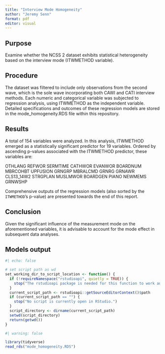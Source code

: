 ```yaml
---
title: "Interview Mode Homogeneity"
author: "Jeremy Senn"
format: pdf
editor: visual
---
```


## Purpose
Examine whether the NCSS 2 dataset exhibits statistical heterogeneity based on the interview mode (ITWMETHOD variable).

## Procedure
The dataset was filtered to include only observations from the second wave, which is the sole wave incorporating both CAWI and CATI interview methods. Each numeric and categorical variable was subjected to regression analysis, using ITWMETHOD as the independent variable. Detailed specifications and outcomes of these regression models are stored in the mode_homogeneity.RDS file within this repository.

## Results
A total of 154 variables were analyzed. In this analysis, ITWMETHOD emerged as a statistically significant predictor for 19 variables. Ordered by ascending p-values associated with the ITWMETHOD predictor, these variables are:

OTHLANG
REFWOR
SERMTIME
CATHWOR
EVANWOR
BOARDNUM
MBRCOHBT
UPFUSION
GRNGRP
MBRALCMD
GRNRG
GRNAWR
CLS13_14W2
STRGPLAN
MUSLMWOR
BOARDGEN
PIANO
NEWMEMS
GRNWSHP

Comprehensive outputs of the regression models (also sorted by the `ITWMETHOD`'s p-value) are presented towards the end of this report.

## Conclusion
Given the significant influence of the measurement mode on the aforementioned variables, it is advisable to account for the mode effect in subsequent data analyses.

## Models output

```r
#| echo: false

# set script path as wd
set_working_dir_to_script_location <- function() {
  if (!requireNamespace("rstudioapi", quietly = TRUE)) {
    stop("The rstudioapi package is needed for this function to work and it is not installed.")
  }
  current_script_path <- rstudioapi::getSourceEditorContext()$path
  if (current_script_path == "") {
    stop("No script is currently open in RStudio.")
  }
  script_directory <- dirname(current_script_path)
  setwd(script_directory)
  return(getwd())
}

```

```r
#| warning: false

library(tidyverse)
read_rds("mode_homogeneity.RDS")
```


